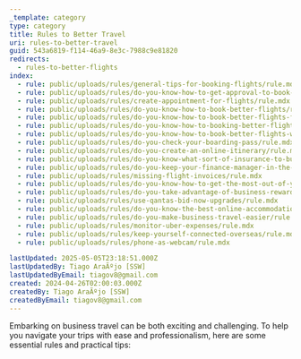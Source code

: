 ```yaml
---
_template: category
type: category
title: Rules to Better Travel
uri: rules-to-better-travel
guid: 543a6819-f114-46a9-8e3c-7988c9e81820
redirects:
  - rules-to-better-flights
index:
  - rule: public/uploads/rules/general-tips-for-booking-flights/rule.mdx
  - rule: public/uploads/rules/do-you-know-how-to-get-approval-to-book-a-flight/rule.mdx
  - rule: public/uploads/rules/create-appointment-for-flights/rule.mdx
  - rule: public/uploads/rules/do-you-know-how-to-book-better-flights/rule.mdx
  - rule: public/uploads/rules/do-you-know-how-to-book-better-flights-from-australia-to-us/rule.mdx
  - rule: public/uploads/rules/do-you-know-how-to-booking-better-flights-within-australia/rule.mdx
  - rule: public/uploads/rules/do-you-know-how-to-book-better-flights-within-us/rule.mdx
  - rule: public/uploads/rules/do-you-check-your-boarding-pass/rule.mdx
  - rule: public/uploads/rules/do-you-create-an-online-itinerary/rule.mdx
  - rule: public/uploads/rules/do-you-know-what-sort-of-insurance-to-buy-when-travelling/rule.mdx
  - rule: public/uploads/rules/do-you-keep-your-finance-manager-in-the-loop/rule.mdx
  - rule: public/uploads/rules/missing-flight-invoices/rule.mdx
  - rule: public/uploads/rules/do-you-know-how-to-get-the-most-out-of-your-credit-card/rule.mdx
  - rule: public/uploads/rules/do-you-take-advantage-of-business-rewards-programs/rule.mdx
  - rule: public/uploads/rules/use-qantas-bid-now-upgrades/rule.mdx
  - rule: public/uploads/rules/do-you-know-the-best-online-accommodation-websites/rule.mdx
  - rule: public/uploads/rules/do-you-make-business-travel-easier/rule.mdx
  - rule: public/uploads/rules/monitor-uber-expenses/rule.mdx
  - rule: public/uploads/rules/keep-yourself-connected-overseas/rule.mdx
  - rule: public/uploads/rules/phone-as-webcam/rule.mdx

lastUpdated: 2025-05-05T23:18:51.000Z
lastUpdatedBy: Tiago AraÃºjo [SSW]
lastUpdatedByEmail: tiagov8@gmail.com
created: 2024-04-26T02:00:03.000Z
createdBy: Tiago AraÃºjo [SSW]
createdByEmail: tiagov8@gmail.com
---
```


Embarking on business travel can be both exciting and challenging. To help you navigate your trips with ease and professionalism, here are some essential rules and practical tips:
